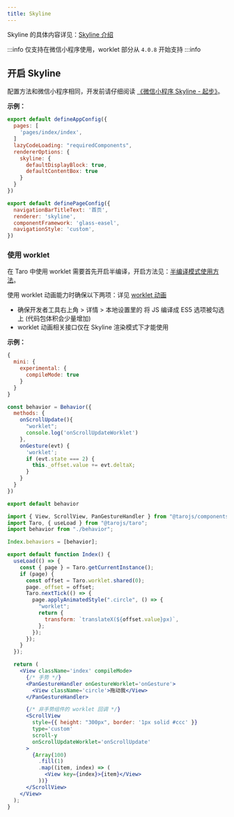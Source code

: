 ```yaml
---
title: Skyline
---
```



Skyline 的具体内容详见：[Skyline 介绍](https://developers.weixin.qq.com/miniprogram/dev/framework/runtime/skyline/introduction.html)

:::info
仅支持在微信小程序使用，worklet 部分从 `4.0.8` 开始支持
:::info

## 开启 Skyline

配置方法和微信小程序相同，开发前请仔细阅读 [《微信小程序 Skyline - 起步》](https://developers.weixin.qq.com/miniprogram/dev/framework/runtime/skyline/migration/)。


**示例：**

```js title="app.config.js"
export default defineAppConfig({
  pages: [
    'pages/index/index',
  ]
  lazyCodeLoading: "requiredComponents",
  rendererOptions: {
    skyline: {
      defaultDisplayBlock: true,
      defaultContentBox: true
    }
  }
})
```

```js title="page/index/index.config.js"
export default definePageConfig({
  navigationBarTitleText: '首页',
  renderer: 'skyline',
  componentFramework: 'glass-easel',
  navigationStyle: 'custom',
})
```

### 使用 worklet

在 Taro 中使用 worklet 需要首先开启半编译，开启方法见：[半编译模式使用方法](./complier-mode#使用方法)。

使用 worklet 动画能力时确保以下两项：详见 [worklet 动画](https://developers.weixin.qq.com/miniprogram/dev/framework/runtime/skyline/worklet.html)

* 确保开发者工具右上角 > 详情 > 本地设置里的 将 JS 编译成 ES5 选项被勾选上 (代码包体积会少量增加)
* worklet 动画相关接口仅在 Skyline 渲染模式下才能使用


**示例：**

```js title="config/index.js"
{
  mini: {
    experimental: {
      compileMode: true
    }
  }
}
```

```js title="pages/index/behavior.js"
const behavior = Behavior({
  methods: {
    onScrollUpdate(){
      "worklet";
      console.log('onScrollUpdateWorklet')
    },
    onGesture(evt) {
      'worklet';
      if (evt.state === 2) {
        this._offset.value += evt.deltaX;
      }
    }
  }
})

export default behavior
```

```jsx title="pages/index/index.jsx"
import { View, ScrollView, PanGestureHandler } from "@tarojs/components";
import Taro, { useLoad } from "@tarojs/taro";
import behavior from "./behavior";

Index.behaviors = [behavior];

export default function Index() {
  useLoad(() => {
    const { page } = Taro.getCurrentInstance();
    if (page) {
      const offset = Taro.worklet.shared(0);
      page._offset = offset;
      Taro.nextTick(() => {
        page.applyAnimatedStyle(".circle", () => {
          "worklet";
          return {
            transform: `translateX(${offset.value}px)`,
          };
        });
      });
    }
  });

  return (
    <View className='index' compileMode>
      {/* 手势 */}
      <PanGestureHandler onGestureWorklet='onGesture'>
        <View className='circle'>拖动我</View>
      </PanGestureHandler>

      {/* 非手势组件的 worklet 回调 */}
      <ScrollView
        style={{ height: "300px", border: '1px solid #ccc' }}
        type='custom'
        scroll-y
        onScrollUpdateWorklet='onScrollUpdate'
      >
        {Array(100)
          .fill(1)
          .map((item, index) => (
            <View key={index}>{item}</View>
          ))}
      </ScrollView>
    </View>
  );
}
```
